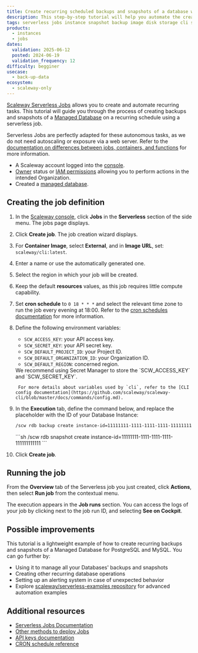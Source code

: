 ```yaml
---
title: Create recurring scheduled backups and snapshots of a database with Serverless Jobs and the Scaleway CLI
description: This step-by-step tutorial will help you automate the creation and scheduling of backups and snapshots of your database using Serverless Jobs and the Scaleway CLI
tags: serverless jobs instance snapshot backup image disk storage cli schedule cron recurring
products:
  - instances
  - jobs
dates:
  validation: 2025-06-12
  posted: 2024-06-19
  validation_frequency: 12
difficulty: begginer
usecase:
  - back-up-data
ecosystem:
  - scaleway-only
---
```



[Scaleway Serverless Jobs](/serverless-jobs/quickstart/) allows you to create and automate recurring tasks. This tutorial will guide you through the process of creating backups and snapshots of a [Managed Database](/managed-databases-for-postgresql-and-mysql/quickstart/) on a recurring schedule using a serverless job.

Serverless Jobs are perfectly adapted for these autonomous tasks, as we do not need autoscaling or exposure via a web server. Refer to the [documentation on differences between jobs, containers, and functions](/serverless-jobs/reference-content/difference-jobs-functions-containers/) for more information.

<Requirements />

- A Scaleway account logged into the [console](https://console.scaleway.com).
- [Owner](/iam/concepts/#owner) status or [IAM permissions](/iam/concepts/#permission) allowing you to perform actions in the intended Organization.
- Created a [managed database](/classic-hosting/how-to/create-postgresql-database/).

## Creating the job definition

1. In the [Scaleway console](https://console.scaleway.com), click **Jobs** in the **Serverless** section of the side menu. The jobs page displays.

2. Click **Create job**. The job creation wizard displays.

3. For **Container Image**, select **External**, and in **Image URL**, set: `scaleway/cli:latest`.

4. Enter a name or use the automatically generated one.

5. Select the region in which your job will be created.

6. Keep the default **resources** values, as this job requires little compute capability.

7. Set **cron schedule** to `0 18 * * *` and select the relevant time zone to run the job every evening at 18:00. Refer to the [cron schedules documentation](/serverless-jobs/reference-content/cron-schedules/) for more information.

8. Define the following environment variables:
    - `SCW_ACCESS_KEY`: your API access key.
    - `SCW_SECRET_KEY`: your API secret key.
    - `SCW_DEFAULT_PROJECT_ID`: your Project ID.
    - `SCW_DEFAULT_ORGANIZATION_ID`: your Organization ID.
    - `SCW_DEFAULT_REGION`: concerned region.

    <Message type="note">
        We recommend using Secret Manager to store the `SCW_ACCESS_KEY` and `SCW_SECRET_KEY`.
    </Message>

        For more details about variables used by `cli`, refer to the [CLI config documentation](https://github.com/scaleway/scaleway-cli/blob/master/docs/commands/config.md).

9. In the **Execution** tab, define the command below, and replace the placeholder with the ID of your Database Instance:
    <Tabs>
    <TabsTab label="Backup">
    ```sh
    /scw rdb backup create instance-id=11111111-1111-1111-1111-111111111111 database-name=YOUR_DB_NAME
    ```
    </TabsTab>
    <TabsTab label="Snapshot">
    ```sh
    /scw rdb snapshot create instance-id=11111111-1111-1111-1111-111111111111
    ```
    </TabsTab>
    </Tabs>
10. Click **Create job**.

## Running the job

From the **Overview** tab of the Serverless job you just created, click **Actions**, then select **Run job** from the contextual menu.

The execution appears in the **Job runs** section. You can access the logs of your job by clicking <Icon name="more" /> next to the job run ID, and selecting **See on Cockpit**.

## Possible improvements

This tutorial is a lightweight example of how to create recurring backups and snapshots of a Managed Database for PostgreSQL and MySQL. You can go further by:
- Using it to manage all your Databases' backups and snapshots
- Creating other recurring database operations
- Setting up an alerting system in case of unexpected behavior
- Explore [scaleway/serverless-examples repository](https://github.com/scaleway/serverless-examples) for advanced automation examples

## Additional resources

- [Serverless Jobs Documentation](/serverless-jobs/how-to/create-job/)
- [Other methods to deploy Jobs](/serverless-jobs/reference-content/deploy-job/)
- [API keys documentation](/iam/how-to/create-api-keys/)
- [CRON schedule reference](/serverless-jobs/reference-content/cron-schedules/)
